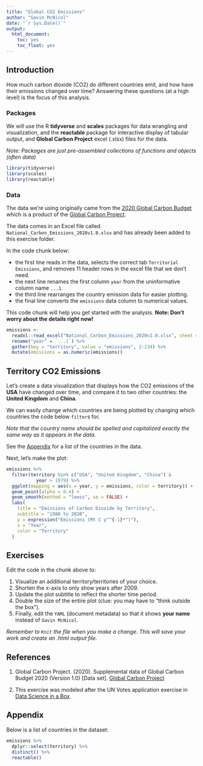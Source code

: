 ```yaml
---
title: "Global CO2 Emissions"
author: "Gavin McNicol"
date: "`r Sys.Date()`"
output:
  html_document: 
    toc: yes
    toc_float: yes
---
```


## Introduction

How much carbon dioxide (CO2) do different countries emit, and how have their emissions changed over time?
Answering these questions (at a high level) is the focus of this analysis.

### Packages

We will use the R **tidyverse** and **scales** packages for data wrangling and visualization, and the **reactable** package for interactive display of tabular output, and **Global Carbon Project** excel (.xlsx) files for the data.

*Note: Packages are just pre-assembled collections of functions and objects (often data)*

```r
library(tidyverse)
library(scales)
library(reactable)
```

### Data

The data we're using originally came from the [2020 Global Carbon Budget](https://doi.org/10.5194/essd-12-3269-2020) which is a product of the [Global Carbon Project](https://doi.org/10.18160/gcp-2020).

The data comes in an Excel file called `National_Carbon_Emissions_2020v1.0.xlsx` and has already been added to this exercise folder.

In the code chunk below:

-   the first line reads in the data, selects the correct tab `Territorial Emissions`, and removes 11 header rows in the excel file that we don't need.
-   the next line renames the first column `year` from the uninformative column name `...1`.
-   the third line rearranges the country emission data for easier plotting.
-   the final line converts the `emissions` data column to numerical values.

This code chunk will help you get started with the analysis.
**Note: Don't worry about the details right now!**

```r
emissions <- 
  readxl::read_excel("National_Carbon_Emissions_2020v1.0.xlsx", sheet = "Territorial Emissions", skip = 11) %>% 
  rename("year" = `...1`) %>% 
  gather(key = "territory", value = "emissions", 2:234) %>% 
  mutate(emissions = as.numeric(emissions))
```

## Territory CO2 Emissions

Let's create a data visualization that displays how the CO2 emissions of the **USA** have changed over time, and compare it to two other countries: the **United Kingdom** and **China**.

We can easily change which countries are being plotted by changing which countries the code below `filter`s for.

*Note that the country name should be spelled and capitalized exactly the same way as it appears in the data.*

See the [Appendix](#appendix) for a list of the countries in the data.

Next, let's make the plot:

```r
emissions %>%
  filter(territory %in% c("USA", "United Kingdom", "China") &
           year > 1979) %>%
  ggplot(mapping = aes(x = year, y = emissions, color = territory)) +
  geom_point(alpha = 0.4) +
  geom_smooth(method = "loess", se = FALSE) +
  labs(
    title = "Emissions of Carbon Dioxide by Territory",
    subtitle = "1980 to 2020",
    y = expression("Emissions (Mt C y"^{-1}*")"),
    x = "Year",
    color = "Territory"
  )
```

## Exercises

Edit the code in the chunk above to:

1.  Visualize an additional territory/territories of your choice.
2.  Shorten the x-axis to only show years after 2009.
3.  Update the plot subtitle to reflect the shorter time period.
4.  Double the size of the entire plot (clue: you may have to "think outside the box").
5.  Finally, edit the `YAML` (document metadata) so that it shows **your name** instead of `Gavin McNicol`.

*Remember to `Knit` the file when you make a change. This will save your work and create an .html output file.*

## References

1.  Global Carbon Project.
    (2020).
    Supplemental data of Global Carbon Budget 2020 (Version 1.0) [Data set].
    [Global Carbon Project](https://doi.org/10.18160/gcp-2020)

2.  This exercise was modeled after the UN Votes application exercise in [Data Science in a Box](https://datasciencebox.org/index.html).

## Appendix {#appendix}

Below is a list of countries in the dataset:

```r
emissions %>% 
  dplyr::select(territory) %>% 
  distinct() %>% 
  reactable()
```
